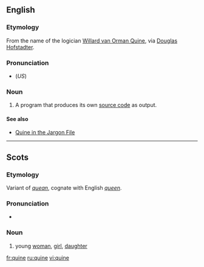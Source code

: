 ==English==
{{wikipedia}}

===Etymology===
From the name of the logician [[w:Willard Van Orman Quine|Willard van Orman Quine]], via [[w:Douglas Hofstadter|Douglas Hofstadter]].

===Pronunciation===
*(''US'') {{SAMPA|/kwaIn/}}

===Noun===
{{en-noun|-}}

# {{computing}} A program that produces its own [[source code]] as output.

====See also====
*[http://catb.org/~esr/jargon/html/Q/quine.html Quine in the Jargon File]

----

==Scots==

===Etymology===
Variant of ''[[quean]]'', cognate with English ''[[queen]]''.

===Pronunciation===
*{{IPA|/kwəin/}}

===Noun===
{{sco-noun}}

#  {{Doric dialect}} young [[woman]], [[girl]], [[daughter]]

[[fr:quine]]
[[ru:quine]]
[[vi:quine]]
